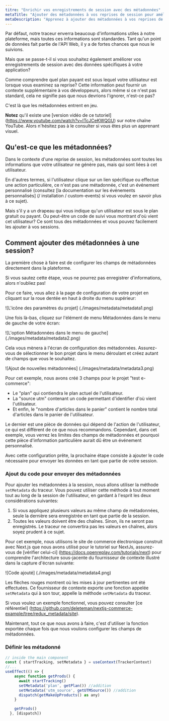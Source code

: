 ```yaml
---
titre: "Enrichir vos enregistrements de session avec des métadonnées"
metaTitle: "Ajouter des métadonnées à vos reprises de session pour améliorer vos informations"
metaDescription: "Apprenez à ajouter des métadonnées à vos reprises de session et à les utiliser pour améliorer les informations que vous obtenez de la plateforme"
---
```


<YoutubeVideo title="Regardez comment utiliser les métadonnées envoyées depuis votre application Next.js"
  description="Si vous n'aimez pas lire, vous pouvez suivre ce tutoriel vidéo qui vous montre comment envoyer des métadonnées depuis votre application vers la plateforme OpenReplay"
  videoURL="https://www.youtube.com/watch?v=ITcJCeKWQGU"
  />

Par défaut, notre traceur enverra beaucoup d'informations utiles à notre plateforme, mais toutes ces informations sont standardes. Tant qu'un point de données fait partie de l'API Web, il y a de fortes chances que nous le suivions.

Mais que se passe-t-il si vous souhaitez également améliorer vos enregistrements de session avec des données spécifiques à votre application?

Comme comprendre quel plan payant est sous lequel votre utilisateur est lorsque vous examinez sa reprise? Cette information peut fournir un contexte supplémentaire à vos développeurs, alors même si ce n'est pas standard, cela ne signifie pas que nous devrions l'ignorer, n'est-ce pas?

C'est là que les métadonnées entrent en jeu.

**Notez** qu'il existe une [version vidéo de ce tutoriel] (https://www.youtube.com/watch?v=ITcJCeKWQGU) sur notre chaîne YouTube. Alors n'hésitez pas à le consulter si vous êtes plus un apprenant visuel.

## Qu'est-ce que les métadonnées?

Dans le contexte d'une reprise de session, les métadonnées sont toutes les informations que votre utilisateur ne génère pas, mais qui sont liées à cet utilisateur.

En d'autres termes, si l'utilisateur clique sur un lien spécifique ou effectue une action particulière, ce n'est pas une métadonnée, c'est un événement personnalisé (consultez [la documentation sur les événements personnalisés] (/ installation / custom-events) si vous voulez en savoir plus à ce sujet).

Mais s'il y a un drapeau qui vous indique qu'un utilisateur est sous le plan gratuit ou payant. Ou peut-être un code de suivi vous montrant d'où vient cet utilisateur? Ce sont tous des métadonnées et vous pouvez facilement les ajouter à vos sessions.

## Comment ajouter des métadonnées à une session?

La première chose à faire est de configurer les champs de métadonnées directement dans la plateforme.

Si vous sautez cette étape, vous ne pourrez pas enregistrer d'informations, alors n'oubliez pas!

Pour ce faire, vous allez à la page de configuration de votre projet en cliquant sur la roue dentée en haut à droite du menu supérieur:

![L'icône des paramètres du projet] (./images/metadata/metadata1.png)

Une fois là-bas, cliquez sur l'élément de menu Métadonnées dans le menu de gauche de votre écran:

![L'option Métadonnées dans le menu de gauche] (./images/metadata/metadata2.png)

Cela vous mènera à l'écran de configuration des métadonnées. Assurez-vous de sélectionner le bon projet dans le menu déroulant et créez autant de champs que vous le souhaitez.

![Ajout de nouvelles métadonnées] (./images/metadata/metadata3.png)

Pour cet exemple, nous avons créé 3 champs pour le projet "test e-commerce":

- Le "plan" qui contiendra le plan actuel de l'utilisateur.
- La "source utm" contenant un code permettant d'identifier d'où vient l'utilisateur.
- Et enfin, le "nombre d'articles dans le panier" contient le nombre total d'articles dans le panier de l'utilisateur.

Le dernier est une pièce de données qui dépend de l'action de l'utilisateur, ce qui est différent de ce que nous recommandons. Cependant, dans cet exemple, vous verrez les limites des champs de métadonnées et pourquoi cette pièce d'information particulière aurait dû être un événement personnalisé.

Avec cette configuration prête, la prochaine étape consiste à ajouter le code nécessaire pour envoyer les données en tant que partie de votre session.

### Ajout du code pour envoyer des métadonnées

Pour ajouter les métadonnées à la session, nous allons utiliser la méthode `setMetadata` du traceur. Vous pouvez utiliser cette méthode à tout moment tout au long de la session de l'utilisateur, en gardant à l'esprit les deux considérations suivantes:

1. Si vous appliquez plusieurs valeurs au même champ de métadonnées, seule la dernière sera enregistrée en tant que partie de la session.
2. Toutes les valeurs doivent être des chaînes. Sinon, ils ne seront pas enregistrés. Le traceur ne convertira pas les valeurs en chaînes, alors soyez prudent à ce sujet.

Pour cet exemple, nous utilisons le site de commerce électronique construit avec Next.js que nous avons utilisé pour le tutoriel sur NextJs, assurez-vous de [vérifier celui-ci] (https://docs.openreplay.com/tutorials/next) pour comprendre l'architecture sous-jacente du fournisseur de contexte illustré dans la capture d'écran suivante:

![Code ajouté] (./images/metadata/metadata4.png)

Les flèches rouges montrent où les mises à jour pertinentes ont été effectuées. Ce fournisseur de contexte exporte une fonction appelée `setMetadata` qui à son tour, appelle la méthode `setMetadata` du traceur.

Si vous voulez un exemple fonctionnel, vous pouvez consulter [ce référentiel] (https://github.com/deleteman/nextjs-commerce-example/tree/redux_metadata/site).

Maintenant, tout ce que nous avons à faire, c'est d'utiliser la fonction exportée chaque fois que nous voulons configurer les champs de métadonnées.

### Définir les métadonné
```jsx
// inside the main component
const { startTracking, setMetadata } = useContext(TrackerContext)
//...
useEffect(() => {
    async function getProds() {
      await startTracking()
      setMetadata('plan', getPlan()) //addition 
      setMetadata('utm_source', getUTMSource()) //addition
      dispatch(getMakeUpProducts() as any)
    }

    getProds()
  }, [dispatch])
```
